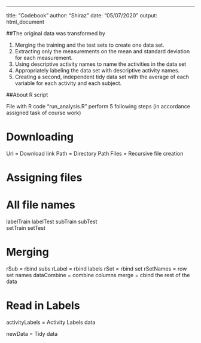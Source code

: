 ---
title: "Codebook"
author: "Shiraz"
date: "05/07/2020"
output: html_document

##The original data was transformed by

1. Merging the training and the test sets to create one data set.
2. Extracting only the measurements on the mean and standard deviation for each measurement.
3. Using descriptive activity names to name the activities in the data set
4. Appropriately labeling the data set with descriptive activity names.
5. Creating a second, independent tidy data set with the average of each variable for each activity and each subject.


##About R script

File with R code "run_analysis.R" perform 5 following steps (in accordance assigned task of course work)


# Downloading
Url = Download link
Path = Directory Path
Files = Recursive file creation

# Assigning files
# All file names
labelTrain
labelTest
subTrain
subTest  
setTrain
setTest

# Merging
rSub = rbind subs
rLabel = rbind labels
rSet = rbind set
rSetNames = row set names
dataCombine = combine columns
merge = cbind the rest of the data

# Read in Labels
activityLabels = Activity Labels data


newData = Tidy data
